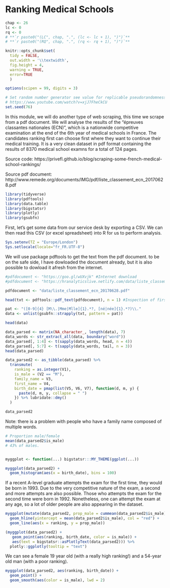 # Ranking Medical Schools {#ranking-medical-school}

```r
chap <- 26
lc <- 0
rq <- 0
# **`r paste0("(LC", chap, ".", (lc <- lc + 1), ")")`**
# **`r paste0("(RQ", chap, ".", (rq <- rq + 1), ")")`**

knitr::opts_chunk$set(
  tidy = FALSE, 
  out.width = '\\textwidth', 
  fig.height = 4,
  warning = TRUE,
  error=TRUE
  )

options(scipen = 99, digits = 3)

# Set random number generator see value for replicable pseudorandomness. Why 76?
# https://www.youtube.com/watch?v=xjJ7FheCkCU
set.seed(76)
```


In this module, we will do another type of web scraping, this time we scrape from a pdf document. We will analyse the results of the “épreuves classantes nationales (ECN)”, which is a nationwide competitive examination at the end of the 6th year of medical schools in France. The candidates ranking first can choose first where they want to continue their medical training. It is a very clean dataset in pdf format containing the results of 8370 medical school examns for a total of 124 pages.

Source code: https://privefl.github.io/blog/scraping-some-french-medical-school-rankings/

Source pdf document: http://www.remede.org/documents/IMG/pdf/liste_classement_ecn_20170628.pdf

```r
library(tidyverse)
library(pdftools)
library(data.table)
library(bigstatsr)
library(plotly)
library(gsubfn)
```

First, let's get some data from our service desk by exporting a CSV. We can then read this CSV (or excel spreadsheet) into R for us to perform analysis.

```r
Sys.setenv(TZ = "Europe/London")
Sys.setlocale(locale="fr_FR.UTF-8")
```

We will use package pdftools to get the text from the pdf document. to be on the safe side, I have dowloaded the document already, but it is also possible to dowload it afresh from the internet.


```r
#pdfdocument <- "https://goo.gl/wUXvjk" #Internet download
#pdfdocument <- "https://hranalyticslive.netlify.com/data/liste_classement_ecn_20170628.pdf"
```

```r
pdfdocument <- "data/liste_classement_ecn_20170628.pdf"
```



```r

head(txt <- pdftools::pdf_text(pdfdocument), n = 1) #Inspection of first page

pat <- "([0-9]{4} [M\\.|Mme|Mlle]{1}.*?, [né|née]{1}.*?)\\."
data <- unlist(gsubfn::strapply(txt, pattern = pat))

head(data)

data_parsed <- matrix(NA_character_, length(data), 7)
data_words <- str_extract_all(data, boundary("word"))
data_parsed[, 1:4] <- t(sapply(data_words, head, n = 4))
data_parsed[, 5:7] <- t(sapply(data_words, tail, n = 3))
head(data_parsed)

data_parsed2 <- as_tibble(data_parsed) %>%
  transmute(
    ranking = as.integer(V1),
    is_male = (V2 == "M"),
    family_name = V3,
    first_name = V4,
    birth_date = pmap(list(V5, V6, V7), function(d, m, y) {
      paste(d, m, y, collapse = " ")
    }) %>% lubridate::dmy()
  ) 

data_parsed2
```

Note: there is a problem with people who have a family name composed of multiple words.

```r
# Proportion male/female
mean(data_parsed2$is_male)
# 43% of males.


myggplot <- function(...) bigstatsr:::MY_THEME(ggplot(...))

myggplot(data_parsed2) +
  geom_histogram(aes(x = birth_date), bins = 100)

```

If a recent A-level graduate attempts the exam for the first time, they would be born in 1993. Due to the very competitive nature of the exam, a second and more attempts are also possible. Those who attempts the exam for the second time were born in 1992. Nonetheless, one can attempt the exam at any age, so a lot of older people are also appearing in the dataset.

```r
myggplot(mutate(data_parsed2, prop_male = cummean(data_parsed2$is_male))) + 
  geom_hline(yintercept = mean(data_parsed2$is_male), col = "red") +
  geom_line(aes(x = ranking, y = prop_male))

(myggplot(data_parsed2) +
   geom_point(aes(ranking, birth_date, color = is_male)) +
   aes(text = bigstatsr::asPlotlyText(data_parsed2))) %>%
  plotly::ggplotly(tooltip = "text")
```

We can see a female 19 year old (with a really high ranking!) and a 54-year old man (with a poor ranking).

```r
myggplot(data_parsed2, aes(ranking, birth_date)) +
  geom_point() +
  geom_smooth(aes(color = is_male), lwd = 2)

```
